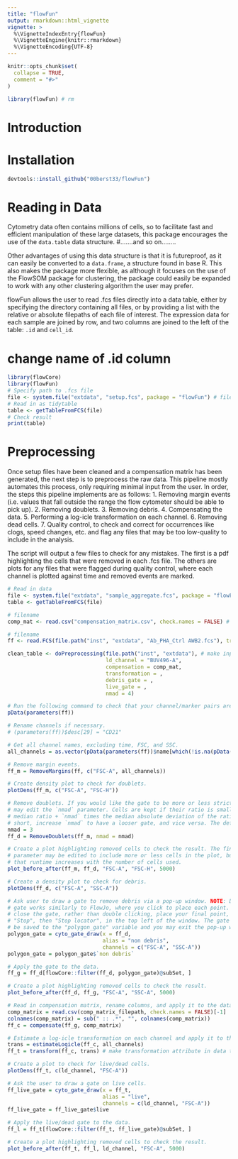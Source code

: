 ```yaml
---
title: "flowFun"
output: rmarkdown::html_vignette
vignette: >
  %\VignetteIndexEntry{flowFun}
  %\VignetteEngine{knitr::rmarkdown}
  %\VignetteEncoding{UTF-8}
---
```


```r
knitr::opts_chunk$set(
  collapse = TRUE,
  comment = "#>"
)
```

```r
library(flowFun) # rm
```

# Introduction


# Installation
```r
devtools::install_github("00berst33/flowFun")
```

# Reading in Data

Cytometry data often contains millions of cells, so to facilitate fast and efficient manipulation of these large datasets, this package encourages the use of the `data.table` data structure. #.......and so on........

Other advantages of using this data structure is that it is futureproof, as it can easily be converted to a `data.frame`, a structure found in base R. This also makes the package more flexible, as although it focuses on the use of the FlowSOM package for clustering, the package could easily be expanded to work with any other clustering algorithm the user may prefer.

flowFun allows the user to read .fcs files directly into a data table, either by specifying the directory containing all files, or by providing a list with the relative or absolute filepaths of each file of interest. The expression data for each sample are joined by row, and two columns are joined to the left of the table: `.id` and `cell_id`. 

# change name of .id column

```r
library(flowCore)
library(flowFun)
# Specify path to .fcs file
file <- system.file("extdata", "setup.fcs", package = "flowFun") # filename
# Read in as tidytable
table <- getTableFromFCS(file)
# Check result
print(table)
```

# Preprocessing

Once setup files have been cleaned and a compensation matrix has been generated, the next step is to preprocess the raw data. This pipeline mostly automates this process, only requiring minimal input from the user. In order, the steps this pipeline implements are as follows:
   1. Removing margin events (i.e. values that fall outside the range the
      flow cytometer should be able to pick up).
   2. Removing doublets.
   3. Removing debris.
   4. Compensating the data.
   5. Performing a log-icle transformation on each channel.
   6. Removing dead cells.
   7. Quality control, to check and correct for occurrences like clogs, speed
      changes, etc. and flag any files that may be too low-quality to include
      in the analysis.

The script will output a few files to check for any mistakes. The first is a pdf highlighting the cells that were removed in each .fcs file. The others are plots 
for any files that were flagged during quality control, where each
channel is plotted against time and removed events are marked.

```r
# Read in data
file <- system.file("extdata", "sample_aggregate.fcs", package = "flowFun")
table <- getTableFromFCS(file)

# filename
comp_mat <- read.csv("compensation_matrix.csv", check.names = FALSE) # need to check colnames

# filename
ff <- read.FCS(file.path("inst", "extdata", "Ab_PHA_Ctrl AWB2.fcs"), truncate_max_value = FALSE) 

clean_table <- doPreprocessing(file.path("inst", "extdata"), # make input flexible
                               ld_channel = "BUV496-A", 
                               compensation = comp_mat,
                               transformation = ,
                               debris_gate = ,
                               live_gate = ,
                               nmad = 4)

# Run the following command to check that your channel/marker pairs are correct.
pData(parameters(ff))

# Rename channels if necessary.
# (parameters(ff))$desc[29] = "CD21"

# Get all channel names, excluding time, FSC, and SSC.
all_channels = as.vector(pData(parameters(ff))$name[which(!is.na(pData(parameters(ff))$desc))])

# Remove margin events.
ff_m = RemoveMargins(ff, c("FSC-A", all_channels))

# Create density plot to check for doublets.
plotDens(ff_m, c("FSC-A", "FSC-H"))

# Remove doublets. If you would like the gate to be more or less strict, you
# may edit the `nmad` parameter. Cells are kept if their ratio is smaller than the
# median ratio + `nmad` times the median absolute deviation of the ratios - in
# short, increase `nmad` to have a looser gate, and vice versa. The default is 4.
nmad = 3
ff_d = RemoveDoublets(ff_m, nmad = nmad)

# Create a plot highlighting removed cells to check the result. The final
# parameter may be edited to include more or less cells in the plot, but note
# that runtime increases with the number of cells used.
plot_before_after(ff_m, ff_d, "FSC-A", "FSC-H", 5000)

# Create a density plot to check for debris.
plotDens(ff_d, c("FSC-A", "SSC-A"))

# Ask user to draw a gate to remove debris via a pop-up window. NOTE: Drawing the 
# gate works similarly to FlowJo, where you click to place each point. However, to 
# close the gate, rather than double clicking, place your final point, and click 
# "Stop", then "Stop locator", in the top left of the window. The gate will then
# be saved to the "polygon_gate" variable and you may exit the pop-up window.
polygon_gate = cyto_gate_draw(x = ff_d,
                              alias = "non debris",
                              channels = c("FSC-A", "SSC-A"))
polygon_gate = polygon_gate$`non debris`

# Apply the gate to the data.
ff_g = ff_d[flowCore::filter(ff_d, polygon_gate)@subSet, ]

# Create a plot highlighting removed cells to check the result.
plot_before_after(ff_d, ff_g, "FSC-A", "SSC-A", 5000)

# Read in compensation matrix, rename columns, and apply it to the data.
comp_matrix = read.csv(comp_matrix_filepath, check.names = FALSE)[-1]
colnames(comp_matrix) = sub(" :: .*", "", colnames(comp_matrix))
ff_c = compensate(ff_g, comp_matrix)

# Estimate a log-icle transformation on each channel and apply it to the data.
trans = estimateLogicle(ff_c, all_channels)
ff_t = transform(ff_c, trans) # make transformation attribute in data table

# Create a plot to check for live/dead cells.
plotDens(ff_t, c(ld_channel, "FSC-A"))

# Ask the user to draw a gate on live cells.
ff_live_gate = cyto_gate_draw(x = ff_t,
                              alias = "live",
                              channels = c(ld_channel, "FSC-A"))
ff_live_gate = ff_live_gate$live

# Apply the live/dead gate to the data.
ff_l = ff_t[flowCore::filter(ff_t, ff_live_gate)@subSet, ]

# Create a plot highlighting removed cells to check the result.
plot_before_after(ff_t, ff_l, ld_channel, "FSC-A", 5000)
```



